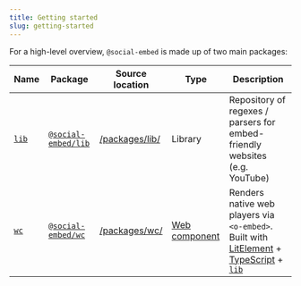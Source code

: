 ```yaml
---
title: Getting started
slug: getting-started
---
```


For a high-level overview, `@social-embed` is made up of two main packages:

| Name    | Package               | Source location  | Type            | Description                                                                                  |
| ------- | --------------------- | ---------------- | --------------- | -------------------------------------------------------------------------------------------- |
| [`lib`] | [`@social-embed/lib`] | [/packages/lib/] | Library         | Repository of regexes / parsers for embed-friendly websites (e.g. YouTube)                   |
| [`wc`]  | [`@social-embed/wc`]  | [/packages/wc/]  | [Web component] | Renders native web players via `<o-embed>`. Built with [LitElement] + [TypeScript] + [`lib`] |

[/packages/lib/]: https://github.com/social-embed/social-embed/tree/master/packages/lib
[/packages/wc/]: https://github.com/social-embed/social-embed/tree/master/packages/wc
[`wc`]: ./wc/
[`lib`]: ./lib/
[`@social-embed/lib`]: https://www.npmjs.com/package/@social-embed/lib
[`@social-embed/wc`]: https://www.npmjs.com/package/@social-embed/wc
[web component]: https://developer.mozilla.org/en-US/docs/Web/Web_Components
[litelement]: https://lit-element.polymer-project.org/
[lit-html]: https://lit-html.polymer-project.org/
[typescript]: https://www.typescriptlang.org/

[undraw.co]: https://undraw.co/search
